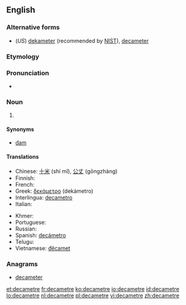 ==English==

===Alternative forms===
* (''US'') [[dekameter]] (recommended by [[w:NIST|NIST]]), [[decameter]]

===Etymology===
{{prefix|deca|metre}}

===Pronunciation===
* {{a|UK}} {{IPA|/ˈdɛkəmiːtə(ɹ)/}}

===Noun===
{{en-noun}}

# {{SI-unit|deca|metre|length}}

====Synonyms====
* [[dam]]

====Translations====
{{trans-top|the length of 10 metres}}
* Chinese: [[十米]] (shí mǐ), [[公丈]] (gōngzhàng)
* Finnish: {{t+|fi|dekametri}}
* French: {{t+|fr|décamètre|m}}
* Greek: [[δεκάμετρο]] {{n}} (dekámetro)
* Interlingua: [[decametro]]
* Italian: {{t+|it|decametro|m}}
{{trans-mid}}
* Khmer: {{t|km|ដេកាម៉ែត្រ|tr=deekaa maet|sc=Khmr}}
* Portuguese: {{t+|pt|decâmetro|m}}
* Russian: {{t|ru|декаметр|m|tr=dekamétr|sc=Cyrl}}
* Spanish: [[decámetro]] {{m}}
* Telugu: {{t-|te|డెకామీటరు}}
* Vietnamese: [[đêcamet]]
{{trans-bottom}}

===Anagrams===
* [[decameter#English|decameter]]

[[et:decametre]]
[[fr:decametre]]
[[ko:decametre]]
[[io:decametre]]
[[id:decametre]]
[[lo:decametre]]
[[nl:decametre]]
[[pl:decametre]]
[[vi:decametre]]
[[zh:decametre]]